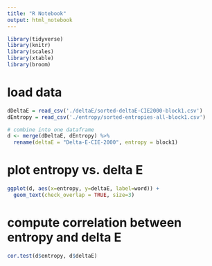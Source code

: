 ```yaml
---
title: "R Notebook"
output: html_notebook
---
```


```r
library(tidyverse)
library(knitr)
library(scales)
library(xtable)
library(broom)
```
# load data
```r
dDeltaE = read_csv('./deltaE/sorted-deltaE-CIE2000-block1.csv') 
dEntropy = read_csv('./entropy/sorted-entropies-all-block1.csv') 

# combine into one dataframe
d <- merge(dDeltaE, dEntropy) %>%
  rename(deltaE = "Delta-E-CIE-2000", entropy = block1)

```
# plot entropy vs. delta E 
```r
ggplot(d, aes(x=entropy, y=deltaE, label=word)) +
  geom_text(check_overlap = TRUE, size=3)
```
# compute correlation between entropy and delta E
```r
cor.test(d$entropy, d$deltaE)
```


